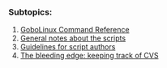 {{ToC}}
===  Subtopics: ===
# [[Index of Scripts|GoboLinux Command Reference]]
# [[General notes about the scripts]]
# [[Guidelines for script authors]]
# [[The bleeding edge: keeping track of CVS]]


{{Handbook}}